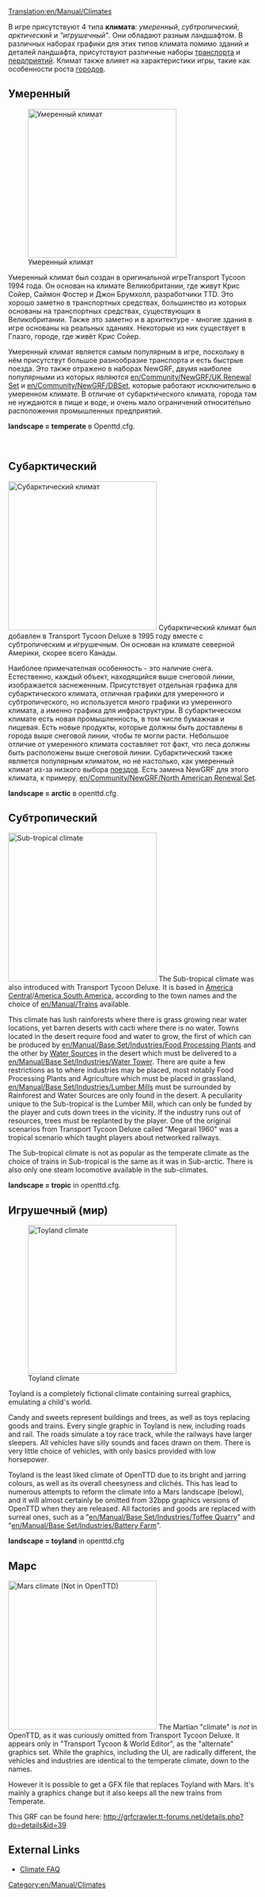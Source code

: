 [[Translation:en/Manual/Climates]]
{{ru/Перевод|en/Manual/Climates|40}}

В игре присутствуют 4 типа '''климата''': ''умеренный'', ''субтропический'', ''арктический'' и ''"игрушечный"''. Они обладают разным ландшафтом. В различных наборах графики для этих типов климата помимо зданий и деталей ландшафта, присутствуют различные наборы [[ru/Manual/Транспорт|транспорта]] и [[ru/Manual/Промышленность|пердприятий]]. Климат также влияет на характеристики игры, такие как особенности роста [[ru/Manual/Город|городов]].

==Умеренный==
[[File:en/Manual/Temperatescreenshot.png|thumb|left|300px|Умеренный климат]]

Умеренный климат был создан в оригинальной игреTransport Tycoon 1994 года. Он основан на климате Великобритании, где живут Крис Сойер, Саймон Фостер и Джон Брумхолл, разработчики TTD. Это хорошо заметно в транспортных средствах, большинство из которых основаны на транспортных средствах, существующих в Великобритании. Также это заметно и в архитектуре - многие здания в игре основаны на реальных зданиях. Некоторые из них существует в Глазго, городе, где живёт Крис Сойер.

Умеренный климат является самым популярным в игре, поскольку в нём присутствут большое разнообразие транспорта и есть быстрые поезда. Это также отражено в наборах NewGRF, двумя наиболее популярными из которых являются [[en/Community/NewGRF/UK Renewal Set]] и [[en/Community/NewGRF/DBSet]], которые работают исключительно в умеренном климате. В отличие от субарктического климата, города там не нуждаются в пище и воде, и очень мало ограничений относительно расположения промышленных предприятий.

'''landscape = temperate''' в Openttd.cfg.

<br clear="all" />

==Субарктический==
[[File:en/Manual/Subarcticscreenshot.png|thumb|right|300px|Субарктический климат]]
Cубарктический климат был добавлен в Transport Tycoon Deluxe в 1995 году вместе с субтропическим и игрушечным. Он основан на климате северной Америки, скорее всего Канады.

Наиболее примечателная особенность - это наличие снега. Естественно, каждый объект, находящийся выше снеговой линии, изображается заснеженным. Присутствует отдельная графика для субарктического климата, отличная графики для умеренного и субтропического, но используется много графики из умеренного климата, а именно графика для инфраструктуры. В субарктическом климате есть новая промышленность, в том числе бумажная и пищевая. Есть новые продукты, которые должны быть доставлены в города выше снеговой линии, чтобы те могли расти. Небольшое отличие от умеренного климата составляет тот факт, что леса должны быть расположены выше снеговой линии. Субарктический также является популярным климатом, но не настолько, как умеренный климат из-за низкого выбора [[en/Manual/Trains|поездов]]. Есть замена NewGRF для этого климата, к примеру, [[en/Community/NewGRF/North American Renewal Set]].

'''landscape = arctic''' в openttd.cfg.

==Субтропический==

[[File:en/Manual/Subtropicalscreenshot.png|thumb|300px|left|Sub-tropical climate]]
The Sub-tropical climate was also introduced with Transport Tycoon Deluxe. It is based in [https://www.wikipedia.org/wiki/Central America Central]/[https://www.wikipedia.org/wiki/South America South America], according to the town names and the choice of [[en/Manual/Trains]] available. 

This climate has lush rainforests where there is grass growing near water locations, yet barren deserts with cacti where there is no water. Towns located in the desert require food and water to grow, the first of which can be produced by [[en/Manual/Base Set/Industries/Food Processing Plant]]s and the other by [[en/Manual/Base Set/Industries/Water Supply|Water Sources]] in the desert which must be delivered to a [[en/Manual/Base Set/Industries/Water Tower]]. There are quite a few restrictions as to where industries may be placed, most notably Food Processing Plants and Agriculture which must be placed in grassland, [[en/Manual/Base Set/Industries/Lumber Mill]]s must be surrounded by Rainforest and Water Sources are only found in the desert. A peculiarity unique to the Sub-tropical is the Lumber Mill, which can only be funded by the player and cuts down trees in the vicinity. If the industry runs out of resources, trees must be replanted by the player. One of the original scenarios from Transport Tycoon Deluxe called "Megarail 1960" was a tropical scenario which taught players about networked railways.

The Sub-tropical climate is not as popular as the temperate climate as the choice of trains in Sub-tropical is the same as it was in Sub-arctic. There is also only one steam locomotive available in the sub-climates.

'''landscape = tropic''' in openttd.cfg.
<br clear="all" />

==Игрушечный (мир)==
[[File:en/Manual/Toylandscreenshot.png|thumb|right|300px|Toyland climate]]

Toyland is a completely fictional climate containing surreal graphics, emulating a child's world.

Candy and sweets represent buildings and trees, as well as toys replacing goods and trains. Every single graphic in Toyland is new, including roads and rail. The roads simulate a toy race track, while the railways have larger sleepers. All vehicles have silly sounds and faces drawn on them. There is very little choice of vehicles, with only basics provided with low horsepower. 

Toyland is the least liked climate of OpenTTD due to its bright and jarring colours, as well as its overall cheesyness and clichés. This has lead to numerous attempts to reform the climate into a Mars landscape (below), and it will almost certainly be omitted from 32bpp graphics versions of OpenTTD when they are released. All factories and goods are replaced with surreal ones, such as a "[[en/Manual/Base Set/Industries/Toffee Quarry]]" and "[[en/Manual/Base Set/Industries/Battery Farm]]".

'''landscape = toyland''' in openttd.cfg

==Марс==
[[File:en/Community/NewGRF/Marsscreenshot.png|thumb|300px|left|Mars climate (Not in OpenTTD)]]
The Martian "climate" is ''not'' in OpenTTD, as it was curiously omitted from Transport Tycoon Deluxe. It appears only in "Transport Tycoon & World Editor", as the "alternate" graphics set. While the graphics, including the UI, are radically different, the vehicles and industries are identical to the temperate climate, down to the names.

However it is possible to get a GFX file that replaces Toyland with Mars. It's mainly a graphics change but it also keeps all the new trains from Temperate.

This GRF can be found here: http://grfcrawler.tt-forums.net/details.php?do=details&id=39



==External Links==
* [http://i-want-a-website.com/about-tt/ttfaq08.html Climate FAQ]


[[Category:en/Manual/Climates]]